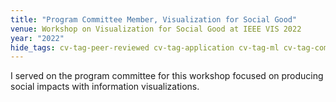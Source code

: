 ```yaml
---
title: "Program Committee Member, Visualization for Social Good"
venue: Workshop on Visualization for Social Good at IEEE VIS 2022
year: "2022"
hide_tags: cv-tag-peer-reviewed cv-tag-application cv-tag-ml cv-tag-compsust cv-tag-workshop cv-tag-conference cv-tag-ethics cv-tag-safety
---
```

I served on the program committee for this workshop focused on producing social impacts with information visualizations.
